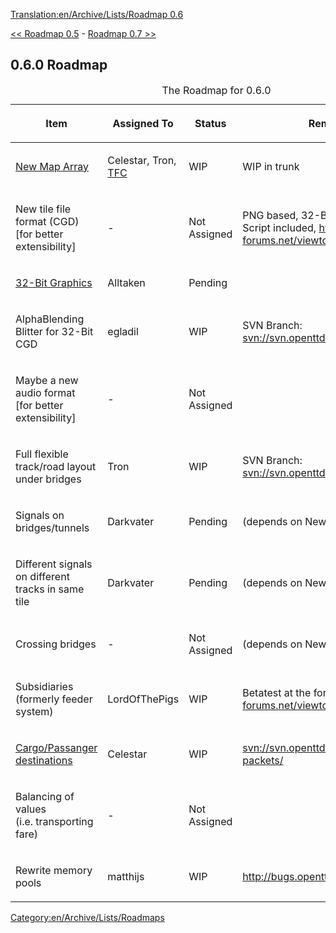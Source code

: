 [[Translation:en/Archive/Lists/Roadmap 0.6]]
[[Category:en/Archive/Lists/Roadmaps]]

[[en/Archive/Lists/Roadmap 0.5|<< Roadmap 0.5]] - [[en/Archive/Lists/Roadmap 0.7|Roadmap 0.7 >>]]
== 0.6.0 Roadmap ==

{| border="1"
|+ The Roadmap for 0.6.0
|-
! Item !! Assigned To !! Status !! Remarks
|-
|[[en/MapRewriteProgress|New Map Array]] || Celestar, Tron, [[en/The French Connection|TFC]]
!class="wip" | WIP || WIP in trunk
|-
|New tile file format (CGD)<br>[for better extensibility] || -
!class="unclaimed" | Not Assigned || PNG based, 32-Bit Color [RGBA], Script included, http://www.tt-forums.net/viewtopic.php?t=7912
|-
|[[en/Development/NewGRF/Main Page|32-Bit Graphics]] || Alltaken
!class="claimed" | Pending || 
|-
|AlphaBlending Blitter for 32-Bit CGD || egladil
!class="wip" | WIP || SVN Branch: [http://svn.openttd.org/cgi-bin/trac.cgi/browser/branch/32bpp svn://svn.openttd.org/branch/32bpp]
|-
|Maybe a new audio format<br>[for better extensibility] || -
!class="unclaimed" | Not Assigned || 
|-
|Full flexible track/road layout under bridges || Tron
!class="wip" | WIP || SVN Branch: [http://svn.openttd.org/cgi-bin/trac.cgi/browser/branch/bridge svn://svn.openttd.org/branch/bridge]
|-
|Signals on bridges/tunnels || Darkvater 
!class="claimed" | Pending || (depends on New Map Array)
|-
|Different signals on different tracks in same tile || Darkvater
!class="claimed" | Pending || (depends on New Map Array)
|-
|Crossing bridges || -
!class="unclaimed" | Not Assigned || (depends on New Map Array)
|-
|Subsidiaries<br>(formerly feeder system) || LordOfThePigs
!class="wip" | WIP || Betatest at the forum
http://www.tt-forums.net/viewtopic.php?t=11942
|-
|[[en/Cargo Packets|Cargo/Passanger destinations]] || Celestar
!class="wip" | WIP || [http://svn.openttd.org/cgi-bin/trac.cgi/browser/branch/cargo-packets/ svn://svn.openttd.org/branch/cargo-packets/]
|-
|Balancing of values<br>(i.e. transporting fare) || -
!class="unclaimed" | Not Assigned || 
|-
|Rewrite memory pools || matthijs
!class="wip" | WIP || http://bugs.openttd.org/task/13
|}